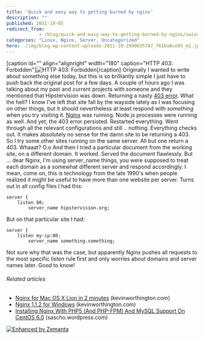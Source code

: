 ```yaml
---
title: 'Quick and easy way to getting burned by nginx'
description: ""
published: 2011-10-05
redirect_from: 
            - /blog/quick-and-easy-way-to-getting-burned-by-nginx/swizec/2572
categories: "Linux, Nginx, Server, Uncategorized"
hero: ./img/blog-wp-content-uploads-2011-10-2990635787_f61ba8ce93_m1.jpg
---
```

\[caption id=&quot;&quot; align=&quot;alignright&quot; width=&quot;180&quot; caption=&quot;HTTP 403: Forbidden&quot;]![HTTP 403: Forbidden](./img/blog-wp-content-uploads-2011-10-2990635787_f61ba8ce93_m1.jpg "HTTP 403: Forbidden")\[/caption] Originally I wanted to write about something else today, but this is so brilliantly simple I just have to push back the original post for a few days. A couple of hours ago I was talking about my past and current projects with someone and they mentioned that Hipstervision was down. Returning a nasty [403 error](http://en.wikipedia.org/wiki/HTTP_403 "HTTP 403"). What the hell? I know I&#x27;ve left that site fall by the wayside lately as I was focusing on other things, but it should nevertheless at least respond with _something_ when you try visiting it. [Nginx](http://www.nginx.org/ "Nginx") was running. Node.js processes were running as well. And yet, the 403 error persisted. Restarted everything. Went through all the relevant configurations and still .. nothing. Everything checks out. It makes absolutely no sense for the damn site to be returning a 403. So I try some other sites running on the same server. All but one return a 403. Whaaat? O.o And then I tried a particular document from the working site, on a different domain. It worked. Served the document flawlessly. But ... dear Nginx, I&#x27;m using server_name things, you were supposed to treat each domain as a somewhat different server and respond accordingly. I mean, come on, this is technology from the late 1990&#x27;s when people realized it might be useful to have more than one website per server. Turns out in all config files I had this:

```undefined
server {
	listen 80;
        server_name hipstervision.org;
```

But on that particular site I had:

```undefined
server {
	listen my-ip:80;
        server_name something.something;
```

Not sure why that was the case, but apparently Nginx pushes all requests to the most specific _listen_ rule first and only worries about domains and server names later. Good to know!

###### Related articles

- [Nginx for Mac OS X Lion in 2 minutes](http://www.kevinworthington.com/nginx-for-mac-os-x-lion-in-2-minutes/) (kevinworthington.com)
- [Nginx 1.1.2 for Windows](http://www.kevinworthington.com/nginx-1-1-2-for-windows/) (kevinworthington.com)
- [Installing Nginx With PHP5 (And PHP-FPM) And MySQL Support On CentOS 6.0](http://sascho.wordpress.com/2011/10/01/installing-nginx-with-php5-and-php-fpm-and-mysql-support-on-centos-6-0/) (sascho.wordpress.com)

[![Enhanced by Zemanta](http://img.zemanta.com/zemified_e.png?x-id=68da6e63-59a0-45b6-9697-bbee074199fe)](http://www.zemanta.com/ "Enhanced by Zemanta")